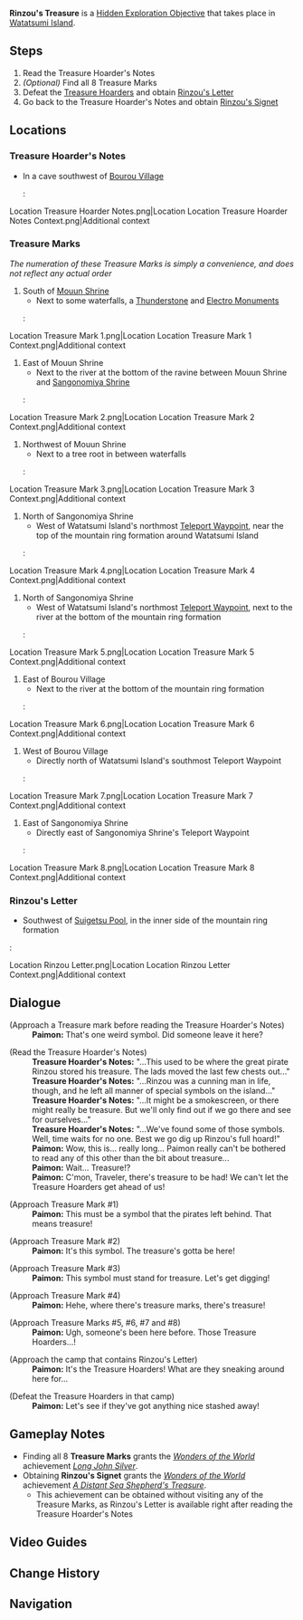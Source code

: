 {{Hidden Exploration Objectives Infobox
|image      = Treasure Mark.png
|type       = Quest-Like
|region     = Inazuma
|area       = Watatsumi Island
|loc        = [[Watatsumi Island]]
}}
'''Rinzou's Treasure''' is a [[Hidden Exploration Objective]] that takes place in [[Watatsumi Island]].

==Steps==
#Read the Treasure Hoarder's Notes
#''(Optional)'' Find all 8 Treasure Marks
#Defeat the [[Treasure Hoarders]] and obtain [[Rinzou's Letter]]
#Go back to the Treasure Hoarder's Notes and obtain [[Rinzou's Signet]]

==Locations==
===Treasure Hoarder's Notes===
*In a cave southwest of [[Bourou Village]]
*:<gallery>
Location Treasure Hoarder Notes.png|Location
Location Treasure Hoarder Notes Context.png|Additional context
</gallery>

===Treasure Marks===
''The numeration of these Treasure Marks is simply a convenience, and does not reflect any actual order''
#South of [[Mouun Shrine]]
#*Next to some waterfalls, a [[Thunderstone]] and [[Elemental Monument|Electro Monuments]]
#:<gallery>
Location Treasure Mark 1.png|Location
Location Treasure Mark 1 Context.png|Additional context
</gallery>
#East of Mouun Shrine
#*Next to the river at the bottom of the ravine between Mouun Shrine and [[Sangonomiya Shrine]]
#:<gallery>
Location Treasure Mark 2.png|Location
Location Treasure Mark 2 Context.png|Additional context
</gallery>
#Northwest of Mouun Shrine
#*Next to a tree root in between waterfalls
#:<gallery>
Location Treasure Mark 3.png|Location
Location Treasure Mark 3 Context.png|Additional context
</gallery>
#North of Sangonomiya Shrine
#*West of Watatsumi Island's northmost [[Teleport Waypoints|Teleport Waypoint]], near the top of the mountain ring formation around Watatsumi Island
#:<gallery>
Location Treasure Mark 4.png|Location
Location Treasure Mark 4 Context.png|Additional context
</gallery>
#North of Sangonomiya Shrine
#*West of Watatsumi Island's northmost [[Teleport Waypoints|Teleport Waypoint]], next to the river at the bottom of the mountain ring formation
#:<gallery>
Location Treasure Mark 5.png|Location
Location Treasure Mark 5 Context.png|Additional context
</gallery>
#East of Bourou Village
#*Next to the river at the bottom of the mountain ring formation
#:<gallery>
Location Treasure Mark 6.png|Location
Location Treasure Mark 6 Context.png|Additional context
</gallery>
#West of Bourou Village
#*Directly north of Watatsumi Island's southmost Teleport Waypoint
#:<gallery>
Location Treasure Mark 7.png|Location
Location Treasure Mark 7 Context.png|Additional context
</gallery>
#East of Sangonomiya Shrine
#*Directly east of Sangonomiya Shrine's Teleport Waypoint
#:<gallery>
Location Treasure Mark 8.png|Location
Location Treasure Mark 8 Context.png|Additional context
</gallery>

===Rinzou's Letter===
*Southwest of [[Suigetsu Pool]], in the inner side of the mountain ring formation
:<gallery>
Location Rinzou Letter.png|Location
Location Rinzou Letter Context.png|Additional context
</gallery>

==Dialogue==
{{Dialogue start}}
;(Approach a Treasure mark before reading the Treasure Hoarder's Notes)
:'''Paimon:''' That's one weird symbol. Did someone leave it here?

;(Read the Treasure Hoarder's Notes)
:'''Treasure Hoarder's Notes:''' "...This used to be where the great pirate Rinzou stored his treasure. The lads moved the last few chests out..."
:'''Treasure Hoarder's Notes:''' "...Rinzou was a cunning man in life, though, and he left all manner of special symbols on the island..."
:'''Treasure Hoarder's Notes:''' "...It might be a smokescreen, or there might really be treasure. But we'll only find out if we go there and see for ourselves..."
:'''Treasure Hoarder's Notes:''' "...We've found some of those symbols. Well, time waits for no one. Best we go dig up Rinzou's full hoard!"
:'''Paimon:''' Wow, this is... really long... Paimon really can't be bothered to read any of this other than the bit about treasure...
:'''Paimon:''' Wait... Treasure!?
:'''Paimon:''' C'mon, Traveler, there's treasure to be had! We can't let the Treasure Hoarders get ahead of us!

;(Approach Treasure Mark #1)
:'''Paimon:''' This must be a symbol that the pirates left behind. That means treasure!

;(Approach Treasure Mark #2)
:'''Paimon:''' It's this symbol. The treasure's gotta be here!

;(Approach Treasure Mark #3)
:'''Paimon:''' This symbol must stand for treasure. Let's get digging!

;(Approach Treasure Mark #4)
:'''Paimon:''' Hehe, where there's treasure marks, there's treasure!

;(Approach Treasure Marks #5, #6, #7 and #8)
:'''Paimon:''' Ugh, someone's been here before. Those Treasure Hoarders...!

;(Approach the camp that contains Rinzou's Letter)
:'''Paimon:''' It's the Treasure Hoarders! What are they sneaking around here for...

;(Defeat the Treasure Hoarders in that camp)
:'''Paimon:''' Let's see if they've got anything nice stashed away!
{{Dialogue end}}

==Gameplay Notes==
* Finding all 8 '''Treasure Marks''' grants the ''[[Wonders of the World]]'' achievement ''[[Long John Silver]]''.
* Obtaining '''Rinzou's Signet''' grants the ''[[Wonders of the World]]'' achievement ''[[A Distant Sea Shepherd's Treasure]]''.
** This achievement can be obtained without visiting any of the Treasure Marks, as Rinzou's Letter is available right after reading the Treasure Hoarder's Notes

==Video Guides==
{{EVT
|video1   = https://youtu.be/PP8Zai3LCGw
|caption1 = Puzzle Guide
}}

==Change History==
{{Change History|2.1}}

==Navigation==
{{Hidden Exploration Objective Navbox|Quest-Like}}